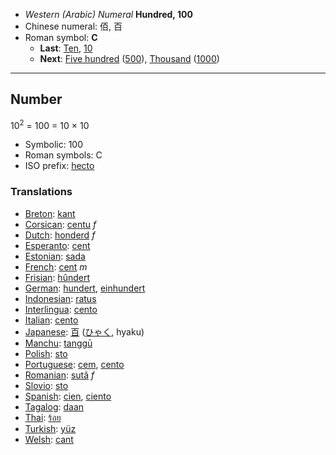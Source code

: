 *''Western (Arabic) Numeral'' '''Hundred, 100'''
*Chinese numeral: 佰, 百
*Roman symbol: '''C'''
**'''Last''': [[Ten]], [[10]]
**'''Next''': [[Five hundred]] ([[500]]), [[Thousand]] ([[1000]])

----

==Number==

10<sup>2</sup> = 100 = 10 &times; 10

*Symbolic: 100
*Roman symbols: C
*ISO prefix: [[hecto]]

===Translations===

*[[Breton]]: [[kant]]
*[[Corsican]]: [[centu]] ''f''
*[[Dutch]]: [[honderd]] ''f''
*[[Esperanto]]: [[cent]]
*[[Estonian]]: [[sada]]
*[[French]]: [[cent]] ''m''
*[[Frisian]]: [[hûndert]]
*[[German]]: [[hundert]], [[einhundert]]
*[[Indonesian]]: [[ratus]]
*[[Interlingua]]: [[cento]]
*[[Italian]]: [[cento]] '' ''
*[[Japanese]]: [[百]] ([[ひゃく]], hyaku)
*[[Manchu]]: [[tanggū]]
*[[Polish]]: [[sto]]
*[[Portuguese]]: [[cem]], [[cento]]
*[[Romanian]]: [[sută]] ''f''
*[[Slovio]]: [[sto]]
*[[Spanish]]: [[cien]], [[ciento]]
*[[Tagalog]]: [[daan]]
*[[Thai]]: [[ร้อย]]
*[[Turkish]]: [[yüz]]
*[[Welsh]]: [[cant]]
